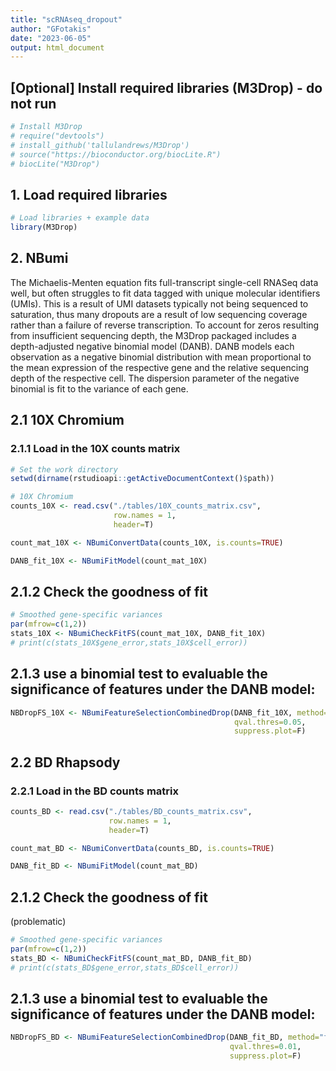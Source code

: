 ```yaml
---
title: "scRNAseq_dropout"
author: "GFotakis"
date: "2023-06-05"
output: html_document
---
```

## [Optional] Install required libraries (M3Drop) - do not run

```r
# Install M3Drop
# require("devtools")
# install_github('tallulandrews/M3Drop')
# source("https://bioconductor.org/biocLite.R")
# biocLite("M3Drop")
```

## 1. Load required libraries

```r
# Load libraries + example data
library(M3Drop)
```

## 2. NBumi
The Michaelis-Menten equation fits full-transcript single-cell RNASeq data well, but often struggles to fit data tagged with unique molecular identifiers (UMIs).
This is a result of UMI datasets typically not being sequenced to saturation, thus many dropouts are a result of low sequencing coverage rather than a failure of reverse transcription.
To account for zeros resulting from insufficient sequencing depth, the M3Drop packaged includes a depth-adjusted negative binomial model (DANB). DANB models each observation as a negative binomial distribution with mean proportional to the mean expression of the respective gene and the relative sequencing depth of the respective cell. The dispersion parameter of the negative binomial is fit to the variance of each gene.

## 2.1 10X Chromium
### 2.1.1 Load in the 10X counts matrix

```r
# Set the work directory
setwd(dirname(rstudioapi::getActiveDocumentContext()$path))

# 10X Chromium
counts_10X <- read.csv("./tables/10X_counts_matrix.csv",
                       row.names = 1,
                       header=T)

count_mat_10X <- NBumiConvertData(counts_10X, is.counts=TRUE)

DANB_fit_10X <- NBumiFitModel(count_mat_10X)
```

## 2.1.2 Check the goodness of fit

```r
# Smoothed gene-specific variances
par(mfrow=c(1,2))
stats_10X <- NBumiCheckFitFS(count_mat_10X, DANB_fit_10X)
# print(c(stats_10X$gene_error,stats_10X$cell_error))
```

## 2.1.3 use a binomial test to evaluable the significance of features under the DANB model:

```r
NBDropFS_10X <- NBumiFeatureSelectionCombinedDrop(DANB_fit_10X, method="fdr",
                                                  qval.thres=0.05,
                                                  suppress.plot=F)
```
## 2.2 BD Rhapsody
### 2.2.1 Load in the BD counts matrix

```r
counts_BD <- read.csv("./tables/BD_counts_matrix.csv",
                      row.names = 1,
                      header=T)

count_mat_BD <- NBumiConvertData(counts_BD, is.counts=TRUE)

DANB_fit_BD <- NBumiFitModel(count_mat_BD)
```

## 2.1.2 Check the goodness of fit
(problematic)

```r
# Smoothed gene-specific variances
par(mfrow=c(1,2))
stats_BD <- NBumiCheckFitFS(count_mat_BD, DANB_fit_BD)
# print(c(stats_BD$gene_error,stats_BD$cell_error))
```

## 2.1.3 use a binomial test to evaluable the significance of features under the DANB model:

```r
NBDropFS_BD <- NBumiFeatureSelectionCombinedDrop(DANB_fit_BD, method="fdr",
                                                 qval.thres=0.01,
                                                 suppress.plot=F)
```


